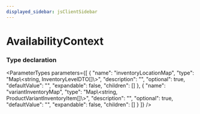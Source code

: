 ```yaml
---
displayed_sidebar: jsClientSidebar
---
```



# AvailabilityContext

### Type declaration

<ParameterTypes parameters={[
  {
    "name": "inventoryLocationMap",
    "type": "Map\\&#60;string, InventoryLevelDTO[]\\&#62;",
    "description": "",
    "optional": true,
    "defaultValue": "",
    "expandable": false,
    "children": []
  },
  {
    "name": "variantInventoryMap",
    "type": "Map\\&#60;string, ProductVariantInventoryItem[]\\&#62;",
    "description": "",
    "optional": true,
    "defaultValue": "",
    "expandable": false,
    "children": []
  }
]} />
